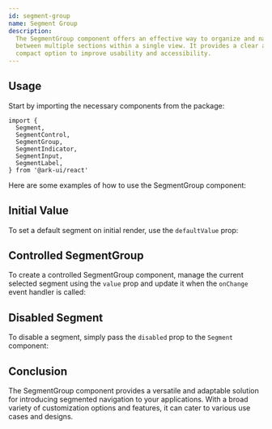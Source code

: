 ```yaml
---
id: segment-group
name: Segment Group
description:
  The SegmentGroup component offers an effective way to organize and navigate
  between multiple sections within a single view. It provides a clear and
  compact option to improve usability and accessibility.
---
```


## Usage

Start by importing the necessary components from the package:

```tsx
import {
  Segment,
  SegmentControl,
  SegmentGroup,
  SegmentIndicator,
  SegmentInput,
  SegmentLabel,
} from '@ark-ui/react'
```

Here are some examples of how to use the SegmentGroup component:

<Story name="Basic" />

## Initial Value

To set a default segment on initial render, use the `defaultValue` prop:

<Story name="InitialValue" />

## Controlled SegmentGroup

To create a controlled SegmentGroup component, manage the current selected
segment using the `value` prop and update it when the `onChange` event handler
is called:

<Story name="Controlled" />

## Disabled Segment

To disable a segment, simply pass the `disabled` prop to the `Segment`
component:

<Story name="Disabled" />

## Conclusion

The SegmentGroup component provides a versatile and adaptable solution for
introducing segmented navigation to your applications. With a broad variety of
customization options and features, it can cater to various use cases and
designs.
